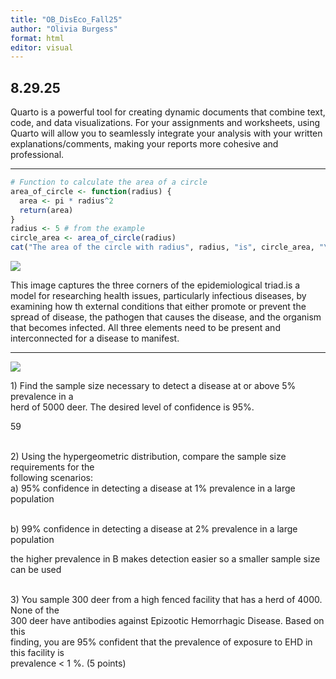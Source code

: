 ---
title: "OB_DisEco_Fall25"
author: "Olivia Burgess"
format: html
editor: visual
---

## **8.29.25**

Quarto is a powerful tool for creating dynamic documents that combine text, code, and data visualizations. For your assignments and worksheets, using Quarto will allow you to seamlessly integrate your analysis with your written explanations/comments, making your reports more cohesive and professional.\

------------------------------------------------------------------------

```{r}
# Function to calculate the area of a circle
area_of_circle <- function(radius) {
  area <- pi * radius^2
  return(area)
}
radius <- 5 # from the example
circle_area <- area_of_circle(radius)
cat("The area of the circle with radius", radius, "is", circle_area, "\n")
```

![](images/EpiTriad.png)

This image captures the three corners of the epidemiological triad.is a model for researching health issues, particularly infectious diseases, by examining how th external conditions that either promote or prevent the spread of disease, the pathogen that causes the disease, and the organism that becomes infected. All three elements need to be present and interconnected for a disease to manifest.

------------------------------------------------------------------------

![](images/ss_table.png)

1\) Find the sample size necessary to detect a disease at or above 5% prevalence in a\
herd of 5000 deer. The desired level of confidence is 95%.

59

\
2) Using the hypergeometric distribution, compare the sample size requirements for the\
following scenarios: \
a) 95% confidence in detecting a disease at 1% prevalence in a large population

\
b) 99% confidence in detecting a disease at 2% prevalence in a large population

the higher prevalence in B makes detection easier so a smaller sample size can be used

\
3) You sample 300 deer from a high fenced facility that has a herd of 4000. None of the\
300 deer have antibodies against Epizootic Hemorrhagic Disease. Based on this\
finding, you are 95% confident that the prevalence of exposure to EHD in this facility is\
prevalence \< 1 %. (5 points)
